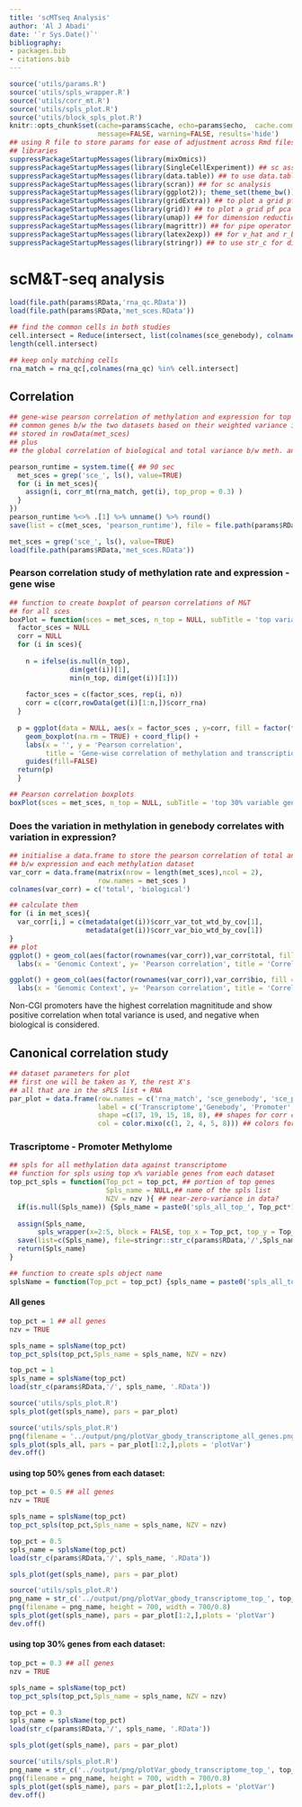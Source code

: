 ```yaml
--- 
title: 'scMTseq Analysis'
author: 'Al J Abadi'
date: '`r Sys.Date()`'
bibliography:
- packages.bib
- citations.bib
---
```


```r
source('utils/params.R')
source('utils/spls_wrapper.R')
source('utils/corr_mt.R')
source('utils/spls_plot.R')
source('utils/block_spls_plot.R')
knitr::opts_chunk$set(cache=params$cache, echo=params$echo,  cache.comment=FALSE, fig.align = 'center',
                      message=FALSE, warning=FALSE, results='hide')
## using R file to store params for ease of adjustment across Rmd files
## libraries
suppressPackageStartupMessages(library(mixOmics)) 
suppressPackageStartupMessages(library(SingleCellExperiment)) ## sc assays
suppressPackageStartupMessages(library(data.table)) ## to use data.tables
suppressPackageStartupMessages(library(scran)) ## for sc analysis
suppressPackageStartupMessages(library(ggplot2)); theme_set(theme_bw()) ## well...
suppressPackageStartupMessages(library(gridExtra)) ## to plot a grid pf pca plots
suppressPackageStartupMessages(library(grid)) ## to plot a grid pf pca plots
suppressPackageStartupMessages(library(umap)) ## for dimension reduction
suppressPackageStartupMessages(library(magrittr)) ## for pipe operator
suppressPackageStartupMessages(library(latex2exp)) ## for v_hat and r_bar labels
suppressPackageStartupMessages(library(stringr)) ## to use str_c for directories
```


# scM&T-seq analysis

```r
load(file.path(params$RData,'rna_qc.RData'))
load(file.path(params$RData,'met_sces.RData'))
```

```r
## find the common cells in both studies
cell.intersect = Reduce(intersect, list(colnames(sce_genebody), colnames(rna_qc)))
length(cell.intersect)

## keep only matching cells
rna_match = rna_qc[,colnames(rna_qc) %in% cell.intersect]
```

## Correlation

```r
## gene-wise pearson correlation of methylation and expression for top `top_prop` proportion of
## common genes b/w the two datasets based on their weighted variance in methylation datasets
## stored in rowData(met_sces)
## plus
## the global correlation of biological and total variance b/w meth. and expression for all genes in metadata(met_sce)

pearson_runtime = system.time({ ## 90 sec
  met_sces = grep('sce_', ls(), value=TRUE)
  for (i in met_sces){
    assign(i, corr_mt(rna_match, get(i), top_prop = 0.3) )
  }
})
pearson_runtime %<>% .[1] %>% unname() %>% round()
save(list = c(met_sces, 'pearson_runtime'), file = file.path(params$RData,'met_sces.RData'))
```
```r
met_sces = grep('sce_', ls(), value=TRUE)
load(file.path(params$RData,'met_sces.RData'))
```

### Pearson correlation study of methylation rate and expression - gene wise

```r
## function to create boxplot of pearson correlations of M&T
## for all sces
boxPlot = function(sces = met_sces, n_top = NULL, subTitle = 'top variable genes based on $\\hat{\\nu}$' ){
  factor_sces = NULL
  corr = NULL
  for (i in sces){
    
    n = ifelse(is.null(n_top),
               dim(get(i))[1], 
               min(n_top, dim(get(i))[1]))
    
    factor_sces = c(factor_sces, rep(i, n))
    corr = c(corr,rowData(get(i)[1:n,])$corr_rna)
  }
  
  p = ggplot(data = NULL, aes(x = factor_sces , y=corr, fill = factor(factor_sces))) + 
    geom_boxplot(na.rm = TRUE) + coord_flip() +
    labs(x = '', y = 'Pearson correlation', 
         title = 'Gene-wise correlation of methylation and transcription', subtitle = TeX(subTitle)) +
    guides(fill=FALSE)
  return(p)
  }
```
```r
## Pearson correlation boxplots
boxPlot(sces = met_sces, n_top = NULL, subTitle = 'top 30% variable genes based on $\\hat{\\nu}$' )
```

###  Does the variation in methylation in genebody correlates with variation in expression?

```r
## initialise a data.frame to store the pearson correlation of total and biological variance...
## b/w expression and each methylation dataset
var_corr = data.frame(matrix(nrow = length(met_sces),ncol = 2),
                      row.names = met_sces )
colnames(var_corr) = c('total', 'biological')

## calculate them
for (i in met_sces){
  var_corr[i,] = c(metadata(get(i))$corr_var_tot_wtd_by_cov[1],
                   metadata(get(i))$corr_var_bio_wtd_by_cov[1])
}
## plot
ggplot() + geom_col(aes(factor(rownames(var_corr)),var_corr$total, fill = factor(rownames(var_corr))), shape=23, size=4) + guides(fill=FALSE) +
  labs(x = 'Genomic Context', y= 'Pearson correlation', title = 'Correlation of total transcrption variance \n and weighted methylation variance') + coord_cartesian(ylim = c(-0.3, 0.3))

ggplot() + geom_col(aes(factor(rownames(var_corr)),var_corr$bio, fill = factor(rownames(var_corr))), shape=23, size=4) + guides(fill=FALSE) +
  labs(x = 'Genomic Context', y= 'Pearson correlation', title = 'Correlation of decomposed biological transcrption variance \n and weighted methylation variance')+ coord_cartesian(ylim = c(-0.3, 0.3))

```
Non-CGI promoters have the highest correlation magnititude and show positive correlation when total variance is used, and negative when biological is considered.

## Canonical correlation study 

```r
## dataset parameters for plot
## first one will be taken as Y, the rest X's
## all that are in the sPLS list + RNA
par_plot = data.frame(row.names = c('rna_match', 'sce_genebody', 'sce_prom', 'sce_prom_cgi', 'sce_prom_noncgi' ),
                      label = c('Transcriptome','Genebody', 'Promoter', 'Promoter (CGI)', 'Promoter (non-CGI)'),
                      shape =c(17, 19, 15, 18, 8), ## shapes for corr circ plots
                      col = color.mixo(c(1, 2, 4, 5, 8))) ## colors for corr circ plots
```

### Trascriptome - Promoter Methylome
<!--PICKUP-->
```r
## spls for all methylation data against transcriptome
## function for spls using top x% variable genes from each dataset
top_pct_spls = function(Top_pct = top_pct, ## portion of top genes
                        Spls_name = NULL,## name of the spls list
                        NZV = nzv ){ ## near-zero-variance in data?
  if(is.null(Spls_name)) {Spls_name = paste0('spls_all_top_', Top_pct*100,"pct")}
  
  assign(Spls_name,
       spls_wrapper(x=2:5, block = FALSE, top_x = Top_pct, top_y = Top_pct, near_zer_var = NZV))
  save(list=c(Spls_name), file=stringr::str_c(params$RData,'/',Spls_name,'.RData' ))
  return(Spls_name)
}

## function to create spls object name
splsName = function(Top_pct = top_pct) {spls_name = paste0('spls_all_top_', Top_pct*100,"pct")}
```

#### All genes

```r
top_pct = 1 ## all genes
nzv = TRUE

spls_name = splsName(top_pct)
top_pct_spls(top_pct,Spls_name = spls_name, NZV = nzv)
```

```r
top_pct = 1
spls_name = splsName(top_pct)
load(str_c(params$RData,'/', spls_name, '.RData'))
```


```r
source('utils/spls_plot.R')
spls_plot(get(spls_name), pars = par_plot)
```

```r
source('utils/spls_plot.R')
png(filename = '../output/png/plotVar_gbody_transcriptome_all_genes.png',height = 700, width = 700/0.8 )
spls_plot(spls_all, pars = par_plot[1:2,],plots = 'plotVar')
dev.off()
```

#### using top 50% genes from each dataset:

```r
top_pct = 0.5 ## all genes
nzv = TRUE

spls_name = splsName(top_pct)
top_pct_spls(top_pct,Spls_name = spls_name, NZV = nzv)
```

```r
top_pct = 0.5
spls_name = splsName(top_pct)
load(str_c(params$RData,'/', spls_name, '.RData'))
```


```r
spls_plot(get(spls_name), pars = par_plot)
```

```r
source('utils/spls_plot.R')
png_name = str_c('../output/png/plotVar_gbody_transcriptome_top_', top_pct*100, '_pct_genes_from_each.png' )
png(filename = png_name, height = 700, width = 700/0.8)
spls_plot(get(spls_name), pars = par_plot[1:2,],plots = 'plotVar')
dev.off()
```

#### using top 30% genes from each dataset:

```r
top_pct = 0.3 ## all genes
nzv = TRUE

spls_name = splsName(top_pct)
top_pct_spls(top_pct,Spls_name = spls_name, NZV = nzv)
```

```r
top_pct = 0.3
spls_name = splsName(top_pct)
load(str_c(params$RData,'/', spls_name, '.RData'))
```


```r
spls_plot(get(spls_name), pars = par_plot)
```

```r
source('utils/spls_plot.R')
png_name = str_c('../output/png/plotVar_gbody_transcriptome_top_', top_pct*100, '_pct_genes_from_each.png' )
png(filename = png_name, height = 700, width = 700/0.8)
spls_plot(get(spls_name), pars = par_plot[1:2,],plots = 'plotVar')
dev.off()
```
